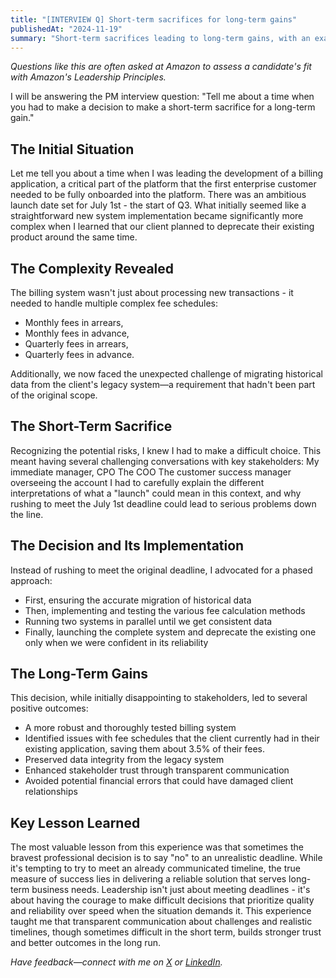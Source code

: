 ```yaml
---
title: "[INTERVIEW Q] Short-term sacrifices for long-term gains"
publishedAt: "2024-11-19"
summary: "Short-term sacrifices leading to long-term gains, with an example from the tech industry."
---
```


_Questions like this are often asked at Amazon to assess a candidate's fit with Amazon's Leadership Principles._

I will be answering the PM interview question: "Tell me about a time when you had to make a decision to make a short-term sacrifice for a long-term gain."

## The Initial Situation

Let me tell you about a time when I was leading the development of a billing application, a critical part of the platform that the first enterprise customer needed to be fully onboarded into the platform. There was an ambitious launch date set for July 1st - the start of Q3. What initially seemed like a straightforward new system implementation became significantly more complex when I learned that our client planned to deprecate their existing product around the same time.

## The Complexity Revealed

The billing system wasn't just about processing new transactions - it needed to handle multiple complex fee schedules:

- Monthly fees in arrears,
- Monthly fees in advance,
- Quarterly fees in arrears,
- Quarterly fees in advance.

Additionally, we now faced the unexpected challenge of migrating historical data from the client's legacy system—a requirement that hadn't been part of the original scope.

## The Short-Term Sacrifice

Recognizing the potential risks, I knew I had to make a difficult choice. This meant having several challenging conversations with key stakeholders:
My immediate manager, CPO
The COO
The customer success manager overseeing the account
I had to carefully explain the different interpretations of what a "launch" could mean in this context, and why rushing to meet the July 1st deadline could lead to serious problems down the line.

## The Decision and Its Implementation

Instead of rushing to meet the original deadline, I advocated for a phased approach:

- First, ensuring the accurate migration of historical data
- Then, implementing and testing the various fee calculation methods
- Running two systems in parallel until we get consistent data
- Finally, launching the complete system and deprecate the existing one only when we were confident in its reliability

## The Long-Term Gains

This decision, while initially disappointing to stakeholders, led to several positive outcomes:

- A more robust and thoroughly tested billing system
- Identified issues with fee schedules that the client currently had in their existing application, saving them about 3.5% of their fees.
- Preserved data integrity from the legacy system
- Enhanced stakeholder trust through transparent communication
- Avoided potential financial errors that could have damaged client relationships

## Key Lesson Learned

The most valuable lesson from this experience was that sometimes the bravest professional decision is to say "no" to an unrealistic deadline. While it's tempting to try to meet an already communicated timeline, the true measure of success lies in delivering a reliable solution that serves long-term business needs.
Leadership isn't just about meeting deadlines - it's about having the courage to make difficult decisions that prioritize quality and reliability over speed when the situation demands it. This experience taught me that transparent communication about challenges and realistic timelines, though sometimes difficult in the short term, builds stronger trust and better outcomes in the long run.

_Have feedback—connect with me on [X](https://x.com/bushuyeu) or [LinkedIn](https://www.linkedin.com/in/bushuyeu/)._
